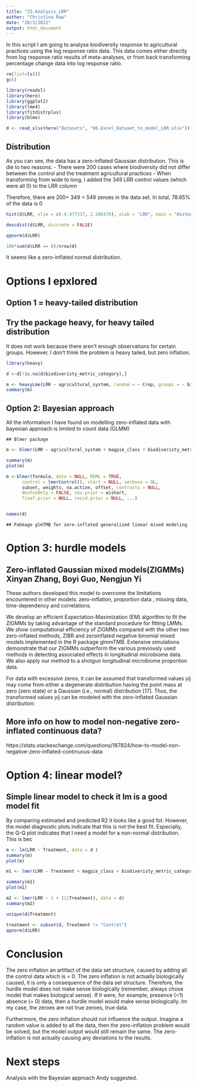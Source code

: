 ```yaml
---
title: "23.Analysis_LRR"
author: "Christina Raw"
date: "28/3/2022"
output: html_document
---
```

In this script I am going to analyse biodiversity response to agricultural practices using the log response ratio data. This data comes either directly from log response ratio results of meta-analyses, or from back transforming percentage change data into log response ratio. 

```r
rm(list=ls())
gc()

library(readxl)
library(here)
library(ggplot2)
library(lme4)
library(fitdistrplus)
library(blme)

d <- read_xlsx(here("Datasets", "06.Excel_Dataset_to_model_LRR.xlsx"))

```

## Distribution

As you can see, the data has a zero-inflated Gaussian distribution. This is die to two reasons:
  - There were 200 cases where biodiversity did not differ between the control and the treatment agricultural practices
  - When transforming from wide to long, I added the 349 LRR control values (which were all 0) to the LRR column
  
Therefore, there are 200+ 349 = 549 zeroes in the data set. In total, 78.65% of the data is 0

```r

hist(d$LRR, xlim = c(-4.477337, 2.586478), xlab = "LRR", main = "Histogram of LRR" )

descdist(d$LRR, discrete = FALSE)

qqnorm(d$LRR)

```

```r

100*sum(d$LRR == 0)/nrow(d)

```

It seems like a zero-inflated normal distribution.

# Options I epxlored

## Option 1 = heavy-tailed distribution

## Try the package heavy, for heavy tailed distribution

It does not work because there aren't enough observations for certain groups. However, I don't think the problem is heavy tailed, but zero inflation.

```r
library(heavy)

d <-d[!is.na(d$biodiveristy_metric_category),]

m <- heavyLme(LRR ~ agricultural_system, random = ~ Crop, groups = ~ biodiveristy_metric_category,  data = d)
summary(m)

```

## Option 2: Bayesian approach

All the information I have found on modelling zero-inflated data with bayesian approach is limited to count data (GLMM)

    ## Blmer package

```r

m <- blmer(LRR ~ agricultural_system + magpie_class + biodiveristy_metric_category + (1|Crop) + (1|ID), data = d)

summary(m)
plot(m)

m <-blmer(formula, data = NULL, REML = TRUE,
      control = lmerControl(), start = NULL, verbose = 0L,
      subset, weights, na.action, offset, contrasts = NULL,
      devFunOnly = FALSE, cov.prior = wishart,
      fixef.prior = NULL, resid.prior = NULL, ...)


names(d)
```

    ## Pabkage glmTMB for zero-inflated generalized linear mixed modeling
    
# Option 3: hurdle models 

## Zero-inflated Gaussian mixed models(ZIGMMs) Xinyan Zhang, Boyi Guo, Nengjun Yi

These authors developed this model to overcome the limitations encountered in other models: zero-inflation, proportion data , missing data, time-dependency and correlations. 

We develop an efficient Expectation-Maximization (EM) algorithm to fit the ZIGMMs
by taking advantage of the standard procedure for fitting LMMs. We show computational efficiency of ZIGMMs compared with the other two zero-inflated methods, ZIBR and zeroinflated negative binomial mixed models implemented in the R package glmmTMB. Extensive
simulations demonstrate that our ZIGMMs outperform the various previously used methods in detecting associated effects in longitudinal microbiome data. We also apply our method to a
shotgun longitudinal microbiome proportion data.

For data with excessive zeros, it can be assumed that transformed values yij may come from either a
degenerate distribution having the point mass at zero (zero state) or a Gaussian (i.e., normal)
distribution [17]. Thus, the transformed values yij can be modeled with the zero-inflated
Gaussian distribution:

## More info on  how to model non-negative zero-inflated continuous data?

https://stats.stackexchange.com/questions/187824/how-to-model-non-negative-zero-inflated-continuous-data


# Option 4: linear model?

## Simple linear model to check it lm is a good model fit

By comparing estimated and predicted R2 it looks like a good fot. However, the model diagnostic plots indicate that this is not the best fit. Especially, the Q-Q plot indicates that I need a model for a non-normal distribution. This is bec 

```r

m <- lm(LRR ~ Treatment, data = d )
summary(m)
plot(m)

m1 <- lmer(LRR ~ Treatment + magpie_class + biodiveristy_metric_category + (1|Crop) + (1|ID), data = d )

summary(m1)
plot(m1)

m2 <- lmer(LRR ~ 1 + (1|Treatment), data = d)
summary(m2)

unique(d$Treatment)

treatment <- subset(d, Treatment != "Control")
qqnorm(d$LRR)

```

# Conclusion

The zero inflation an artifact of the data set structure, caused by adding all the control data which is = 0. The zero inflation is not actually biologically caused, it is only a consequence of the data set structure. Therefore, the hurdle model does not make sense biologically (remember, always chose model that makes biological sense). If it were, for example, presence (=1) absence (= 0) data, then a hurdle model would make sense biologically. Im my case, the zeroes are not true zeroes, true data.

Furthermore, the zero inflation should not influence the output. Imagine a random value is added to all the data, then the zero-inflation problem would be solved, but the model output would still remain the same. The zero-inflation is not actually causing any deviations to the results. 

# Next steps

Analysis with the Bayesian approach Andy suggested.




